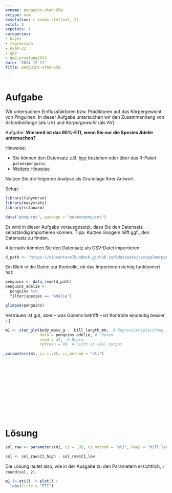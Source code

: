 ```yaml
---
exname: penguins-stan-05a
extype: num
exsolution: r exams::fmt(sol, 2)
extol: 5
expoints: 1
categories:
- bayes
- regression
- exam-22
- qm2
- qm2-pruefung2023
date: '2024-12-11'
title: penguins-stan-05a

---
```






# Aufgabe


Wir untersuchen Einflussfaktoren bzw. Prädiktoren auf das Körpergewicht von Pinguinen.
In dieser Aufgabe untersuchen wir den Zusammenhang von *Schnabellänge* (als UV) und *Körpergewicht* (als AV).


Aufgabe: **Wie breit ist das 95%-ETI, wenn Sie nur die Spezies *Adelie* untersuchen?**



Hinweise:

- Sie können den Datensatz z.B. [hier](https://vincentarelbundock.github.io/Rdatasets/csv/palmerpenguins/penguins.csv) beziehen oder über das R-Paket `palmerpenguins`.
- [Weitere Hinweise](https://sebastiansauer.github.io/Lehre/Hinweise/Hinweise-Pruefung-Open-Book.html)


Nutzen Sie die folgende Analyse als Grundlage Ihrer Antwort.


Setup:

```r
library(tidyverse)
library(easystats)
library(rstanarm)

data("penguins", package = "palmerpenguins")
```


Es wird in dieser Aufgabe vorausgesetzt,
dass Sie den Datensatz selbständig importieren können.
Tipp: Kurzes Googeln hilft ggf., den Datensatz zu finden.



Alternativ könnten Sie den Datensatz als CSV-Datei importieren:


```r
d_path <- "https://vincentarelbundock.github.io/Rdatasets/csv/palmerpenguins/penguins.csv"
```


Ein Blick in die Daten zur Kontrolle,
ob das Importieren richtig funktioniert hat:

```r
penguins <- data_read(d_path)
penguins_adelie <- 
  penguins %>% 
  filter(species == "Adelie")

glimpse(penguins)
```


Vertrauen ist gut, aber -- was Golems betrifft -- ist Kontrolle eindeutig besser ;-)





```r
m1 <- stan_glm(body_mass_g ~  bill_length_mm,  # Regressionsgleichung
               data = penguins_adelie, #  Daten
               seed = 42,  # Repro.
               refresh = 0)  # nicht so viel Output
```


```r
parameters(m1, ci = .95, ci_method = "eti")
```





</br>
</br>
</br>
</br>
</br>
</br>
</br>
</br>
</br>
</br>

# Lösung





```r
sol_raw <- parameters(m1, ci = .95, ci_method = "eti", keep = "bill_length_mm") 

sol <- sol_raw$CI_high - sol_raw$CI_low
```


Die Lösung lautet also, wie in der Ausgabe zu den Parametern ersichtlich, `r round(sol, 2)`.




```r
m1 |> eti() |> plot() +
  labs(title = "ETI")
```


